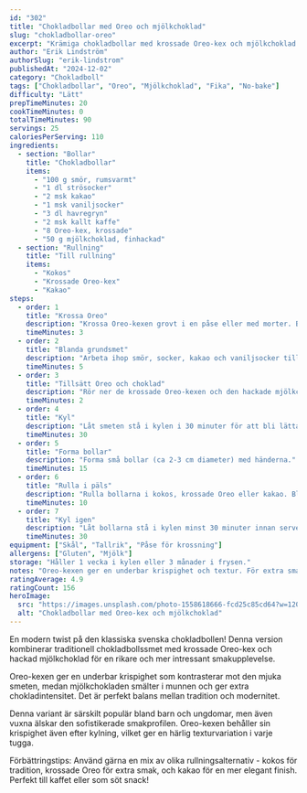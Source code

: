 ```yaml
---
id: "302"
title: "Chokladbollar med Oreo och mjölkchoklad"
slug: "chokladbollar-oreo"
excerpt: "Krämiga chokladbollar med krossade Oreo-kex och mjölkchoklad. En modern favorit!"
author: "Erik Lindström"
authorSlug: "erik-lindstrom"
publishedAt: "2024-12-02"
category: "Chokladboll"
tags: ["Chokladbollar", "Oreo", "Mjölkchoklad", "Fika", "No-bake"]
difficulty: "Lätt"
prepTimeMinutes: 20
cookTimeMinutes: 0
totalTimeMinutes: 90
servings: 25
caloriesPerServing: 110
ingredients:
  - section: "Bollar"
    title: "Chokladbollar"
    items:
      - "100 g smör, rumsvarmt"
      - "1 dl strösocker"
      - "2 msk kakao"
      - "1 msk vaniljsocker"
      - "3 dl havregryn"
      - "2 msk kallt kaffe"
      - "8 Oreo-kex, krossade"
      - "50 g mjölkchoklad, finhackad"
  - section: "Rullning"
    title: "Till rullning"
    items:
      - "Kokos"
      - "Krossade Oreo-kex"
      - "Kakao"
steps:
  - order: 1
    title: "Krossa Oreo"
    description: "Krossa Oreo-kexen grovt i en påse eller med morter. Behåll några bitar större för textur."
    timeMinutes: 3
  - order: 2
    title: "Blanda grundsmet"
    description: "Arbeta ihop smör, socker, kakao och vaniljsocker tills krämigt. Tillsätt havregryn och kaffe."
    timeMinutes: 5
  - order: 3
    title: "Tillsätt Oreo och choklad"
    description: "Rör ner de krossade Oreo-kexen och den hackade mjölkchokladen i smeten."
    timeMinutes: 2
  - order: 4
    title: "Kyl"
    description: "Låt smeten stå i kylen i 30 minuter för att bli lättare att forma."
    timeMinutes: 30
  - order: 5
    title: "Forma bollar"
    description: "Forma små bollar (ca 2-3 cm diameter) med händerna."
    timeMinutes: 15
  - order: 6
    title: "Rulla i päls"
    description: "Rulla bollarna i kokos, krossade Oreo eller kakao. Blanda gärna olika för variation."
    timeMinutes: 10
  - order: 7
    title: "Kyl igen"
    description: "Låt bollarna stå i kylen minst 30 minuter innan servering."
    timeMinutes: 30
equipment: ["Skål", "Tallrik", "Påse för krossning"]
allergens: ["Gluten", "Mjölk"]
storage: "Håller 1 vecka i kylen eller 3 månader i frysen."
notes: "Oreo-kexen ger en underbar krispighet och textur. För extra smak kan du tillsätta 1 msk Oreo-fyllning från kexen. Varianter: Byt mjölkchoklad mot vit choklad eller tillsätt nötter!"
ratingAverage: 4.9
ratingCount: 156
heroImage:
  src: "https://images.unsplash.com/photo-1558618666-fcd25c85cd64?w=1200&q=80"
  alt: "Chokladbollar med Oreo-kex och mjölkchoklad"
---
```


En modern twist på den klassiska svenska chokladbollen! Denna version kombinerar traditionell chokladbollssmet med krossade Oreo-kex och hackad mjölkchoklad för en rikare och mer intressant smakupplevelse.

Oreo-kexen ger en underbar krispighet som kontrasterar mot den mjuka smeten, medan mjölkchokladen smälter i munnen och ger extra chokladintensitet. Det är perfekt balans mellan tradition och modernitet.

Denna variant är särskilt populär bland barn och ungdomar, men även vuxna älskar den sofistikerade smakprofilen. Oreo-kexen behåller sin krispighet även efter kylning, vilket ger en härlig texturvariation i varje tugga.

Förbättringstips: Använd gärna en mix av olika rullningsalternativ - kokos för tradition, krossade Oreo för extra smak, och kakao för en mer elegant finish. Perfekt till kaffet eller som söt snack!
